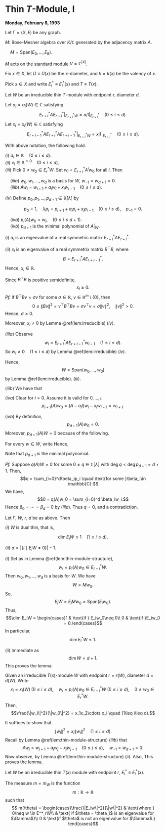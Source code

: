 # Thin $T$-Module, I {#lec9}
**Monday, February 8, 1993**

Let $\Gamma = (X, E)$ be any graph.

$M$:  Bose-Mesner algebra over $K/\mathbb{C}$ generated by the adjacency matrix $A$.

$\quad M = \mathrm{Span}(E_0, \ldots, E_R)$.

$M$ acts on the standard module $V = \mathbb{C}^{|X|}$. 

Fix $x\in X$, let 
$D \equiv D(x)$ be the $x$-diameter, and $k = k(x)$ be the valency of $x$.

:::{.definition}
Pick $x\in X$ and write $E_i^* \equiv E_i^*(x)$ and $T \equiv T(x)$.

Let $W$ be an irreducible thin $T$-module with endpoint $r$, diameter $d$.

Let $a_i = a_i(W)\in \mathbb{C}$ satisfying
$$E_{r+i}^*A{E^*_{r+i}|}_{E_{r+i}^*W} = a_i1|_{E_{r+i}^*} \quad (0\leq i\leq d).$$
Let $x_i = x_i(W)\in \mathbb{C}$ satisfying
$$E_{r+i-1}^*A{E^*_{r+i}AE^*_{r+i-1}|}_{E_{r+i}^*W} = x_i1|_{E_{r+i}^*} \quad (0\leq i\leq d).$$
:::

:::{.lemma #thin-module-structure}
With above notation, the following hold.

| $(i)$ $a_i\in \mathbb{R} \quad (0\leq i\leq d)$.

| $(ii)$ $x_i\in \mathbb{R}^{>0} \quad (0\leq i\leq d)$.

| $(iii)$ Pick $0\neq w_0\in E^*_rW$. Set $w_i = E^*_{r+i}A^iw_0$ for all $i$. Then  

$\quad (iiia)$ $w_0, w_1, \ldots, w_d$ is a basis for $W$, $w_{-1} = w_{d+1} = 0$.  
$\quad (iiib)$ $Aw_i = w_{i+1} + a_iw_{i} + x_iw_{i-1} \quad (0\leq i\leq d)$.

| $(iv)$ Define $p_0, p_1, \ldots, p_{d+1}\in \mathbb{R}[\lambda]$ by
$$p_0 = 1, \quad \lambda p_i = p_{i+1} + a_i p_i + x_i p_{i-1} \quad (0\leq i\leq d),\quad p_{-1} = 0.$$

 $\quad (iva)$ $p_i(A)w_0 = w_i, \quad (0\leq i\leq d+1)$.   
 $\quad (ivb)$ $p_{d+1}$ is the minimal polynomial of $A|_W$.
:::

:::{.proof}
$(i)$ $a_i$ is an eigenvalue of a real symmetric matrix $E_{r+i}^*AE^*_{r+i}$.

$(ii)$ $x_i$ is an eigenvalue of a real symmetrix matrix $B^\top B$, where 
$$B = E^*_{r+i}AE^*_{r+i-1}.$$
Hence, $x_i\in \mathbb{R}$.

Since $B^\top B$ is positive semidefinite, 
$$x_i \geq 0.$$
_Pf._ If $B^\top Bv = \sigma v$ for some $\sigma \in \mathbb{R}$, $v\in \mathbb{R}^m \setminus \{0\}$, then 
$$0\leq \|Bv\|^2 = v^\top B^\top Bv = \sigma v^\top v = \sigma \|v\|^2, \quad \|v\|^2 >0.$$
Hence, $\sigma \geq 0$.

Moreover, $x_i\neq 0$ by Lemma \@ref(lem:irreducible) $(iv)$.

$(iiia)$ Observe
$$w_i = E^*_{r+i}AE^*_{r+i-1}w_{i-1} \quad (1\leq i \leq d).$$
So $w_i \neq 0 \quad (1\leq i \leq d)$ by Lemma \@ref(lem:irreducible) $(iv)$.

Hence,
$$W = \mathrm{Span}(w_0, \ldots, w_d)$$
by Lemma \@ref(lem:irreducible). $(iii)$.

$(iiib)$ We have that
\begin{align}
Aw_i & = E^*_{r+i+1}Aw_i + E_{r+i}^*Aw_i + E^*_{r+i-1}Aw_i\\
& = w_{i+1} + E^*_{r+i}AE^*_{r+i}w_i + E^*_{r+i-1}AE^*_{r+i}AE^*_{r+i-1}w_{i-1}\\
& = w_{i+1} + a_iw_{i} + x_iw_{i-1}.
\end{align}

$(iva)$ Clear for $i=0$. Assume it is valid for $0, \ldots, i$.
$$p_{i+1}(A)w_0 = (A-a_iI)w_i - x_iw_{i-1} = w_{i+1}.$$

$(ivb)$ By definition,
$$p_{d+1}(A)w_0 = 0.$$
Moreover, $p_{d+1}(A)W = 0$ because of the following. 

For every $w\in W$, write
\begin{align}
w & = \sum_{i=0}^d \alpha_i w_i \\
& = \sum_{i=0}^d \alpha_i p_i(A)w_0 && \text{for some }\alpha_i\in\mathbb{C}\\
& = p(A)w_0 && \text{for some }p\in \mathbb{C}[\lambda]
\end{align}
Hence, 
\begin{align}
p_{d+1}(A)w & = p_{d+1}(A)p(A)w_0\\
& = p(A)p_{d+1}(A)w_0\\
& = 0.
\end{align}

Note that $p_{d+1}$ is the minimal polynomial.

_Pf._ 
Suppose $q(A)W = 0$ for some $0\neq q\in \mathbb{C}[\lambda]$ with $\deg q < \deg p_{d+1} = d+1$.
Then, 
$$q = \sum_{i=0}^d\beta_ip_i \quad \text{for some }\beta_i\in \mathbb{C}.$$
We have, 
$$0  = q(A)w_0  = \sum_{i=0}^d \beta_iw_i.$$
Hence $\beta_0 = \cdots = \beta_d = 0$ by $(iiia)$. Thus $q = 0$, and a contradiction.
:::

:::{.corollary #thin-is-dualthin}
Let $\Gamma$, $W$, $r$, $d$ be as above. Then

| $(i)$ $W$ is dual thin, that is, 
$$\dim E_iW \leq 1 \quad (1\leq i \leq d).$$

| $(ii)$ $d = |\{i \mid E_iW \neq 0\}| - 1.$
:::


:::{.proof}
$(i)$ Set as in Lemma \@ref(lem:thin-module-structure),
$$w_i = p_i(A)w_0\in E^*_{r+i}W.$$
Then $w_0, w_1, \ldots, w_d$ is a basis for $W$. We have
$$W = Mw_0.$$
So, 
$$E_iW = E_iMw_0 = \mathrm{Span}(E_iw_0).$$
Thus,
$$\dim E_iW = \begin{cases}1 & \text{if } E_iw_0\neq 0\\ 0 & \text{if }E_iw_0 = 0.\end{cases}$$
In particular, 
$$\dim E^*_iW \leq 1.$$

$(ii)$ Immediate as 
$$\dim W = d+1.$$
This proves the lemma.
:::

:::{.lemma #measure-wi}
Given an irreducible $T(x)$-module $W$ with endpoint $r = r(W)$, diameter $d = d(W)$. Write
$$x_i = x_i(W) \; (0\leq i\leq d), \quad w_i = p_i(A)w_0\in E^*_{r+i}W \; (0\leq i\leq d), \quad 0\neq w_0 \in E^*_rW.$$
Then, 
$$\frac{\|w_i\|^2}{\|w_0\|^2} = x_1x_2\cdots x_i \quad (1\leq i\leq d).$$
:::

:::{.proof}
It suffices to show that
$$\|w_i\|^2 = x_i\|w_i\|^2 \quad (1\leq i\leq d).$$
Recall by Lemma \@ref(lem:thin-module-structure) $(iiib)$ that
$$Aw_j = w_{j+1} + a_jw_j + x_jw_{j-1} \quad (0\leq j\leq d), \quad w_{-1} = w_{d+1} = 0.$$
Now observe,
\begin{align}
\langle w_{i-1}, Aw_i\rangle & = \langle w_{i-1}, w_{i+1}+ a_iw_i + x_iw_{i-1}\rangle\\
& = \overline{x_i}\|w_{i-1}\|^2\\
& = x_i\|w_{i-1}\|^2.
\end{align}
by Lemma \@ref(lem:thin-module-structure) $(ii)$.
Also,
\begin{align}
\langle w_{i-1}, Aw_i\rangle & = \langle Aw_{i-1}, w_i\rangle \quad (text{since}\; \bar{A}^\top = A)\\
& = \langle x_i + a_{i-1}w_{i-1} + x_{i-1}x_{i-2}, w_i\rangle\\
& = \|w_i\|^w.
\end{align}
This proves the lemma.
:::

:::{.definition #measure}
Let $W$ be an irreducible thin $T(x)$ module with endpoint $r$, $E^*_i \equiv E_i^*(x)$. 

The measure \index{measure} $m = m_W$ is the function
$$m: \mathbb{R} \to \mathbb{R}$$
such that
$$
m(\theta) = \begin{cases}\frac{\|E_iw\|^2}{\|w\|^2} & \text{where } 0\neq w \in E^*_rW\\
& \text{ if $\theta = \theta_i$ is an eigenvalue for $\Gamma$}\\
0 & \text{if $\theta$ is not an eigenvalue for $\Gamma$.}
\end{cases}$$
:::

